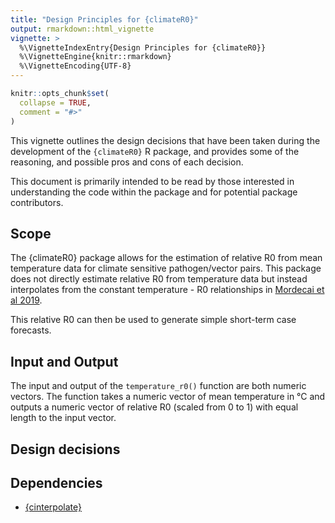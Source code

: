 ```yaml
---
title: "Design Principles for {climateR0}"
output: rmarkdown::html_vignette
vignette: >
  %\VignetteIndexEntry{Design Principles for {climateR0}}
  %\VignetteEngine{knitr::rmarkdown}
  %\VignetteEncoding{UTF-8}
---
```


```r
knitr::opts_chunk$set(
  collapse = TRUE,
  comment = "#>"
)
```

This vignette outlines the design decisions that have been taken during the development of the `{climateR0}` R package, and provides some of the reasoning, and possible pros and cons of each decision.

This document is primarily intended to be read by those interested in understanding the code within the package and for potential package contributors.

## Scope

The {climateR0} package allows for the estimation of relative R0 from mean temperature data for climate sensitive pathogen/vector pairs. This package does not directly estimate relative R0 from temperature data but instead interpolates from the constant temperature - R0 relationships in [Mordecai et al 2019](https://onlinelibrary.wiley.com/doi/10.1111/ele.13335).

This relative R0 can then be used to generate simple short-term case forecasts.

## Input and Output

The input and output of the `temperature_r0()` function are both numeric vectors. The function takes a numeric vector of mean temperature in °C and outputs a numeric vector of relative R0 (scaled from 0 to 1) with equal length to the input vector.

## Design decisions

## Dependencies

* [{cinterpolate}](https://cran.r-project.org/web/packages/cinterpolate/index.html)


